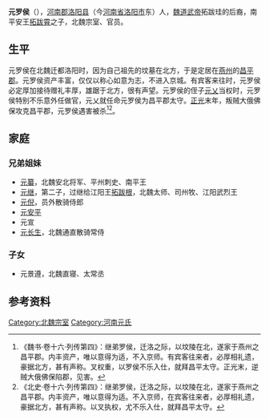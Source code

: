 '''元罗侯'''（{{bd|？||？|catIdx=Yuan,元}}），[[河南郡|河南郡]][[洛阳县|洛阳县]]（今[[河南省|河南省]][[洛阳市|洛阳市]]东）人，[[魏道武帝|魏道武帝]]拓跋珪的后裔，南平安王[[拓跋霄|拓跋霄]]之子，北魏宗室、官员。

==生平==
元罗侯在北魏迁都洛阳时，因为自己祖先的坟墓在北方，于是定居在[[燕州|燕州]]的[[昌平郡|昌平郡]]。元罗侯资产丰富，仅仅以称心如意为志，不进入京城。有宾客来往时，元罗侯必定厚加接待赠礼丰厚，雄踞于北方，很有声望。元罗侯的侄子[[元乂|元乂]]当权时，元罗侯特别不乐意外任做官，元乂就任命元罗侯为昌平郡太守。[[正光|正光]]末年，叛贼大俄佛保攻克昌平郡，元罗侯遇害被杀<ref>《魏书·卷十六·列传第四》：继弟罗侯，迁洛之际，以坟陵在北，遂家于燕州之昌平郡。内丰资产，唯以意得为适，不入京师。有宾客往来者，必厚相礼遗，豪据北方，甚有声称。叉权重，以罗侯不乐入仕，就拜昌平太守。正光末，逆贼大俄佛保陷郡，见害。</ref><ref>《北史·卷十六·列传第四》：继弟罗侯，迁洛之际，以坟陵在北，遂家于燕州之昌平郡。内丰资产，唯以意得为适。不入京师，在宾客往来者，必厚相礼遗，豪据北方，甚有声称。以叉执权，尤不乐入仕，就拜昌平太守。</ref>。

==家庭==
===兄弟姐妹===
*[[元纂_(南平王)|元纂]]，北魏安北将军、平州刺史、南平王
*[[元继|元继]]，第二子，过继给江阳王[[拓跋根|拓跋根]]，北魏太师、司州牧、江阳武烈王
*[[元倪|元倪]]，员外散骑侍郎
*[[元安平|元安平]]
*元宣
*[[元长生|元长生]]，北魏通直散骑常侍

===子女===
*元景遵，北魏直寝、太常丞

==参考资料==
{{reflist}}

[[Category:北魏宗室|Category:北魏宗室]]
[[Category:河南元氏|Category:河南元氏]]